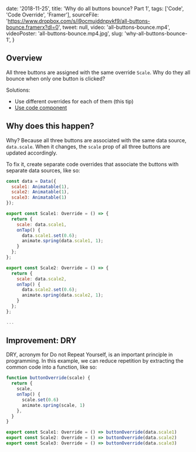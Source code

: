 
  date: '2018-11-25',
  title: 'Why do all buttons bounce? Part 1',
  tags: ['Code', 'Code Override', 'Framer'],
  sourceFile:
    'https://www.dropbox.com/s/i9ocmujddnpvkf9/all-buttons-bounce.framerx?dl=0',
  tweet: null,
  video: 'all-buttons-bounce.mp4',
  videoPoster: 'all-buttons-bounce.mp4.jpg',
  slug: 'why-all-buttons-bounce-1',
}


## Overview

All three buttons are assigned with the same override `Scale`. Why do they all bounce when only one button is clicked?

Solutions:

- Use different overrides for each of them (this tip)
- [Use code component](/tips/why-all-buttons-bounce-2)

## Why does this happen?

Why? Because all three buttons are associated with the same data source, `data.scale`. When it changes, the `scale` prop of all three buttons are updated accordingly.

To fix it, create separate code overrides that associate the buttons with separate data sources, like so:

```js
const data = Data({
  scale1: Animatable(1),
  scale2: Animatable(1),
  scale3: Animatable(1)
});

export const Scale1: Override = () => {
  return {
    scale: data.scale1,
    onTap() {
      data.scale1.set(0.6);
      animate.spring(data.scale1, 1);
    }
  };
};

export const Scale2: Override = () => {
  return {
    scale: data.scale2,
    onTap() {
      data.scale2.set(0.6);
      animate.spring(data.scale2, 1);
    }
  };
};

...
```

## Improvement: DRY

DRY, acronym for Do not Repeat Yourself, is an important principle in programming. In this example, we can reduce repetition by extracting the common code into a function, like so:

```js
function buttonOverride(scale) {
  return {
    scale,
    onTap() {
      scale.set(0.6)
      animate.spring(scale, 1)
    },
  }
}

export const Scale1: Override = () => buttonOverride(data.scale1)
export const Scale2: Override = () => buttonOverride(data.scale2)
export const Scale3: Override = () => buttonOverride(data.scale3)
```

